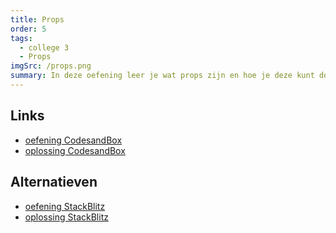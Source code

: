 ```yaml
---
title: Props
order: 5
tags:
  - college 3
  - Props
imgSrc: /props.png
summary: In deze oefening leer je wat props zijn en hoe je deze kunt doorgeven van een parent naar een child, en ze daar kunt gebruiken
---
```


## Links

- [oefening CodesandBox](https://githubbox.com/competencefactory/basistraining-react/tree/main/oefeningen/props)
- [oplossing CodesandBox](https://githubbox.com/competencefactory/basistraining-react/tree/main/oefeningen/props-oplossing)

## Alternatieven

- [oefening StackBlitz](https://stackblitz.com/github/competencefactory/basistraining-react/tree/main/oefeningen/props?preset=node)
- [oplossing StackBlitz](https://stackblitz.com/github/competencefactory/basistraining-react/tree/main/oefeningen/props-oplossing?preset=node)
